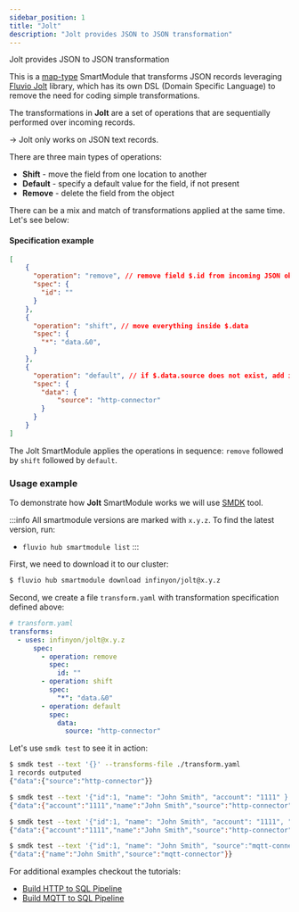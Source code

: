 ```yaml
---
sidebar_position: 1
title: "Jolt"
description: "Jolt provides JSON to JSON transformation"
---
```


Jolt provides JSON to JSON transformation

This is a [map-type] SmartModule that transforms JSON records leveraging [Fluvio Jolt] library, which has its own DSL (Domain Specific Language) to remove the need for coding simple transformations.

The transformations in **Jolt** are a set of operations that are sequentially performed over incoming records.

-> Jolt only works on JSON text records.

There are three main types of operations:
* **Shift** - move the field from one location to another
* **Default** - specify a default value for the field, if not present
* **Remove** - delete the field from the object

There can be a mix and match of transformations applied at the same time. Let's see below:

#### Specification example

```json
[
    {
      "operation": "remove", // remove field $.id from incoming JSON object
      "spec": {
        "id": ""
      }
    },
    {
      "operation": "shift", // move everything inside $.data
      "spec": {
        "*": "data.&0",
      }
    },
    {
      "operation": "default", // if $.data.source does not exist, add it with value "http-connector"
      "spec": {
        "data": {
            "source": "http-connector"
        }
      }
    }
]
```

The Jolt SmartModule applies the operations in sequence: `remove` followed by `shift` followed by `default`.

### Usage example
To demonstrate how **Jolt** SmartModule works we will use [SMDK] tool. 

:::info
All smartmodule versions are marked with `x.y.z`. To find the latest version, run:
*  `fluvio hub smartmodule list`
:::

First, we need to download it to our cluster:

```bash copy="fl"
$ fluvio hub smartmodule download infinyon/jolt@x.y.z
```

Second, we create a file `transform.yaml` with transformation specification defined above:

```yaml
# transform.yaml
transforms:
  - uses: infinyon/jolt@x.y.z
      spec:
        - operation: remove
          spec:
            id: ""
        - operation: shift
          spec:
            "*": "data.&0"
        - operation: default
          spec:
            data:
              source: "http-connector"
```

Let's use `smdk test` to see it in action:


```bash copy="fl"
$ smdk test --text '{}' --transforms-file ./transform.yaml
1 records outputed
{"data":{"source":"http-connector"}}
```

```bash copy="fl"
$ smdk test --text '{"id":1, "name": "John Smith", "account": "1111" }' --transforms-file ./transform.yaml
{"data":{"account":"1111","name":"John Smith","source":"http-connector"}}
```

```bash copy="fl"
$ smdk test --text '{"id":1, "name": "John Smith", "account": "1111", "type": "custom" }' --transforms-file ./transform.yaml
{"data":{"account":"1111","name":"John Smith","source":"http-connector","type":"custom"}}
```

```bash copy="fl"
$ smdk test --text '{"id":1, "name": "John Smith", "source":"mqtt-connector" }' --transforms-file ./transform.yaml
{"data":{"name":"John Smith","source":"mqtt-connector"}}
```


For additional examples checkout the tutorials:
* [Build HTTP to SQL Pipeline]
* [Build MQTT to SQL Pipeline]


[Fluvio Jolt]: https://github.com/infinyon/fluvio-jolt
[map-type]: /docs/latest/connectors/smartmodules/features/operators/map
[Build HTTP to SQL Pipeline]: /docs/latest/fluvio/tutorials/http-to-sql
[Build MQTT to SQL Pipeline]: /docs/latest/fluvio/tutorials/mqtt-to-sql
[SMDK]:  smartmodules/smdk.mdx